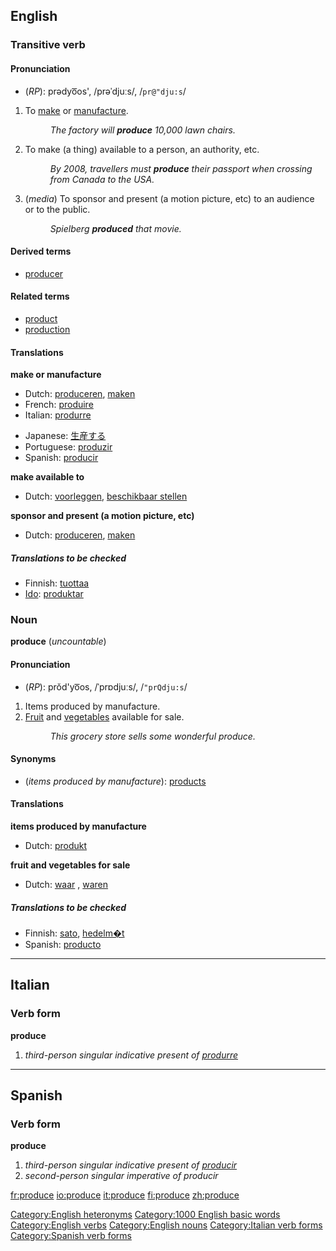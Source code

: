 ==English==

{{rank|support|bit|Indian|825|produce|drawn|field|street}}

===Transitive verb===
{{en-infl-reg-other-e|produc|e||}}

====Pronunciation====
*(''RP''): prədyo͞os', /prəˈdjuːs/, /<tt>pr@"dju:s</tt>/

#To [[make]] or [[manufacture]].
#:''The factory will '''produce''' 10,000 lawn chairs.''
#To make (a thing) available to a person, an authority, etc.
#:''By 2008, travellers must '''produce''' their passport when crossing from Canada to the USA.''
#(''media'') To sponsor and present (a motion picture, etc) to an audience or to the public.
#:''Spielberg '''produced''' that movie.''

====Derived terms====
*[[producer]]

====Related terms====
*[[product]]
*[[production]]

====Translations====

'''make or manufacture'''
{{top}}
*Dutch: [[produceren]], [[maken]]
*French: [[produire]]
*Italian: [[produrre]]
{{mid}}
*Japanese: [[生産]]する
*Portuguese: [[produzir]]
*Spanish: [[producir]]
{{bottom}}

'''make available to'''
{{top}}
*Dutch: [[voorleggen]], [[beschikbaar stellen]]
{{mid}}
{{bottom}}

'''sponsor and present (a motion picture, etc)'''
{{top}}
*Dutch: [[produceren]], [[maken]]
{{mid}}
{{bottom}}

=====Translations to be checked=====
<!--Remove this section once all of the translations below have been moved into the tables above.-->
{{checktrans}}

*Finnish: [[tuottaa]]
*[[Ido]]: [[produktar]]

===Noun===
'''produce''' (''uncountable'')

====Pronunciation====
*(''RP''): prŏd'yo͞os, /ˈprɒdjuːs/, /<tt>"prQdju:s</tt>/

#Items produced by manufacture.
#[[Fruit]] and [[vegetable]]s available for sale.
#:''This grocery store sells some wonderful produce.''

====Synonyms====
*(''items produced by manufacture''): [[product]]s

====Translations====

'''items produced by manufacture'''
{{top}}
*Dutch: [[produkt]] {{n}}
{{mid}}
{{bottom}}

'''fruit and vegetables for sale'''
{{top}}
*Dutch: [[waar]] {{f}}, [[waren]] {{f}} {{p}}
{{mid}}
{{bottom}}

=====Translations to be checked=====
<!--Remove this section once all of the translations below have been moved into the tables above.-->
{{checktrans}}

*Finnish: [[sato]], [[hedelm�t]]
*Spanish: [[producto]]

[[Category:English heteronyms]]
[[Category:1000 English basic words]]
[[Category:English verbs]]
[[Category:English nouns]]

----
==Italian==
===Verb form===
'''produce'''

# ''third-person singular indicative present of [[produrre]]''
[[Category:Italian verb forms]]

----
==Spanish==
===Verb form===
'''produce'''

# ''third-person singular indicative present of [[producir]]''
# ''second-person singular imperative of producir''

[[Category:Spanish verb forms]]

[[fr:produce]]
[[io:produce]]
[[it:produce]]
[[fi:produce]]
[[zh:produce]]